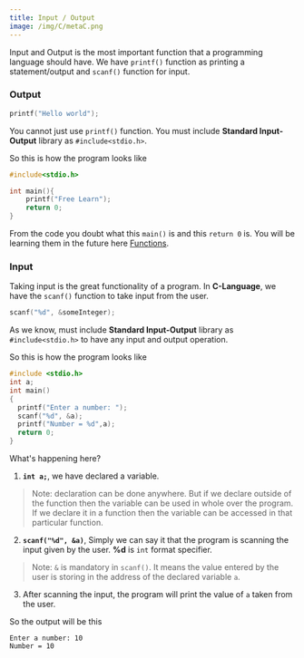 ```yaml
---
title: Input / Output
image: /img/C/metaC.png
---
```


Input and Output is the most important function that a programming language should have. 
We have `printf()` function as printing a statement/output and `scanf()` function for input.

### Output ###

```c
printf("Hello world");
```

You cannot just use `printf()` function. You must include **Standard Input-Output** library as `#include<stdio.h>`.

So this is how the program looks like

```c
#include<stdio.h>

int main(){
    printf("Free Learn");
    return 0;
}
```

From the code you doubt what this `main()` is and this `return 0` is. 
You will be learning them in the future here [Functions](functions).

### Input ###

Taking input is the great functionality of a program. 
In **C-Language**, we have the `scanf()` function to take input from the user.

```c
scanf("%d", &someInteger);
```

As we know, must include **Standard Input-Output** library as `#include<stdio.h>` to have any input and output operation.

So this is how the program looks like

```c
#include <stdio.h>
int a;
int main()
{
  printf("Enter a number: ");
  scanf("%d", &a);  
  printf("Number = %d",a);
  return 0;
}
```

What's happening here?

  1. **`int a;`**, we have declared a variable.

  > Note: declaration can be done anywhere. 
    But if we declare outside of the function then the variable can be used in whole over the program.
    If we declare it in a function then the variable can be accessed in that particular function.

  2. **`scanf("%d", &a)`**, Simply we can say it that the program is scanning the input given by the user. 
  **%d** is `int` format specifier.

  > Note: `&` is mandatory in `scanf()`. 
  It means the value entered by the user is storing in the address of the declared variable `a`.

  3. After scanning the input, the program will print the value of `a` taken from the user.

  So the output will be this

  ```
  Enter a number: 10
  Number = 10
  ```